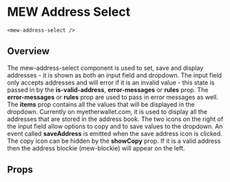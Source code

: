 
# MEW Address Select
`<mew-address-select />`

## Overview

The mew-address-select component is used to set, save and display addresses - it is shown as both an input field and dropdown. The input field only accepts addresses and will error if it is an invalid value -
this state is passed in by the **is-valid-address**, **error-messages** or **rules** prop. The **error-messages** or **rules** prop are used to pass in error messages as well. The **items** prop contains all the values that will be displayed in the dropdown.
 Currently on myetherwallet.com, it is used to display all the addresses that are stored in the address book.
The two icons on the right of the input field allow options to copy and to save values to the dropdown. An event called **saveAddress** is emitted when the save address icon is clicked. The copy icon can be hidden by the **showCopy** prop.
If it is a valid address then the address blockie (mew-blockie) will appear on the left.

## Props
<Props of={MewAddressSelect} />
<Preview><Story id="mewaddressselect--mew-address-select" /></Preview>


